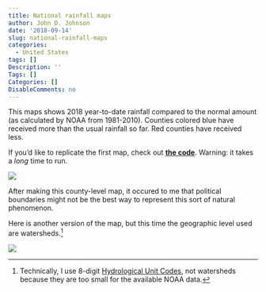 ```yaml
---
title: National rainfall maps
author: John D. Johnson
date: '2018-09-14'
slug: national-rainfall-maps
categories:
  - United States
tags: []
Description: ''
Tags: []
Categories: []
DisableComments: no
---
```


This maps shows 2018 year-to-date rainfall compared to the normal amount (as calculated by NOAA from 1981-2010). Counties colored blue have received more than the usual rainfall so far. Red counties have received less.

If you'd like to replicate the first map, check out [**the code**](https://johndjohnson.info/2018/09/14/rainfall-maps-code/). Warning: it takes a *long* time to run.

![](/post/2018-09-14-national-rainfall-maps.en_files/PercentOfNorm_county.png)

After making this county-level map, it occured to me that political boundaries might not be the best way to represent this sort of natural phenomenon.

Here is another version of the map, but this time the geographic level used are watersheds.[^1]

![](/post/2018-09-14-national-rainfall-maps.en_files/PercentOfNorm_watershed.png)

[^1]: Technically, I use 8-digit [Hydrological Unit Codes](https://en.wikipedia.org/wiki/Hydrological_code), not watersheds because they are too small for the available NOAA data.